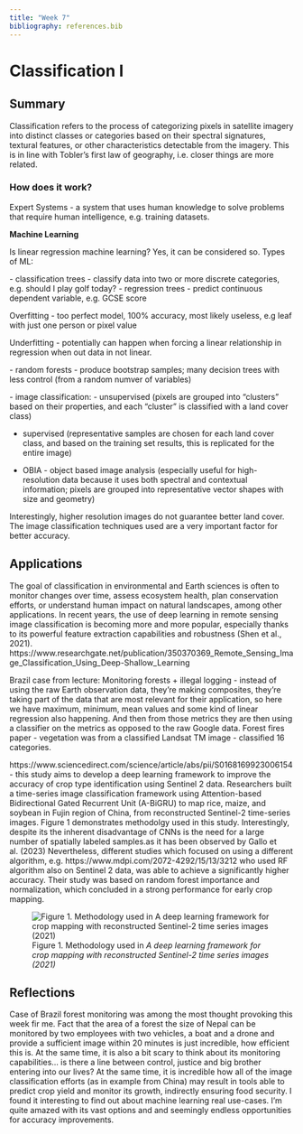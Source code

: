 ```yaml
---
title: "Week 7"
bibliography: references.bib
---
```


# Classification I {.unnumbered}

## Summary

Classification refers to the process of categorizing pixels in satellite imagery into distinct classes or categories based on their spectral signatures, textural features, or other characteristics detectable from the imagery. This is in line with Tobler's first law of geography, i.e. closer things are more related.

### How does it work?

Expert Systems - a system that uses human knowledge to solve problems that require human intelligence, e.g. training datasets.

**Machine Learning**

Is linear regression machine learning? Yes, it can be considered so. Types of ML:

\- classification trees - classify data into two or more discrete categories, e.g. should I play golf today? - regression trees - predict continuous dependent variable, e.g. GCSE score

Overfitting - too perfect model, 100% accuracy, most likely useless, e.g leaf with just one person or pixel value

Underfitting - potentially can happen when forcing a linear relationship in regression when out data in not linear.

\- random forests - produce bootstrap samples; many decision trees with less control (from a random numver of variables)

\- image classification: - unsupervised (pixels are grouped into "clusters" based on their properties, and each "cluster" is classified with a land cover class)

-   supervised (representative samples are chosen for each land cover class, and based on the training set results, this is replicated for the entire image)

-   OBIA - object based image analysis (especially useful for high-resolution data because it uses both spectral and contextual information; pixels are grouped into representative vector shapes with size and geometry)

Interestingly, higher resolution images do not guarantee better land cover. The image classification techniques used are a very important factor for better accuracy.

## Applications

The goal of classification in environmental and Earth sciences is often to monitor changes over time, assess ecosystem health, plan conservation efforts, or understand human impact on natural landscapes, among other applications. In recent years, the use of deep learning in remote sensing image classification is becoming more and more popular, especially thanks to its powerful feature extraction capabilities and robustness (Shen et al., 2021). https://www.researchgate.net/publication/350370369_Remote_Sensing_Image_Classification_Using_Deep-Shallow_Learning

Brazil case from lecture: Monitoring forests + illegal logging - instead of using the raw Earth observation data, they're making composites, they're taking part of the data that are most relevant for their application, so here we have maximum, minimum, mean values and some kind of linear regression also happening. And then from those metrics they are then using a classifier on the metrics as opposed to the raw Google data. 
Forest fires paper - vegetation was from a classified Landsat TM image - classified 16 categories.

https://www.sciencedirect.com/science/article/abs/pii/S0168169923006154 - this study aims to develop a deep learning framework to improve the accuracy of crop type identification using Sentinel 2 data. Researchers built a time-series image classification framework using Attention-based Bidirectional Gated Recurrent Unit (A-BiGRU) to map rice, maize, and soybean in Fujin region of China, from reconstructed Sentinel-2 time-series images. Figure 1 demonstrates methodolgy used in this study. Interestingly, despite its 
the inherent disadvantage of CNNs is the need for a large number of spatially labeled samples.as it has been observed by  Gallo et al. (2023) Nevertheless, different studies which focused on using a different algorithm, e.g. https://www.mdpi.com/2072-4292/15/13/3212 who used RF algorithm also on Sentinel 2 data, was able to achieve a significantly higher accuracy. Their study was based on random forest importance and normalization, which concluded in a strong performance for early crop mapping. 

![Figure 1. Methodology used in *A deep learning framework for crop mapping with reconstructed Sentinel-2 time series images (2021)*](images/method.jpg)


## Reflections

Case of Brazil forest monitoring was among the most thought provoking this week fir me. Fact that the area of a forest the size of Nepal can be monitored by two employees with two vehicles, a boat and a drone and provide a sufficient image within 20 minutes is just incredible, how efficient this is. At the same time, it is also a bit scary to think about its monitoring capabilities... is there a line between control, justice and big brother entering into our lives?
At the same time, it is incredible how all of the image classification efforts (as in example from China) may result in tools able to predict crop yield and monitor its growth, indirectly ensuring food security. I found it interesting to find out about machine learning real use-cases. I'm quite amazed with its vast options and and seemingly endless opportunities for accuracy improvements. 
